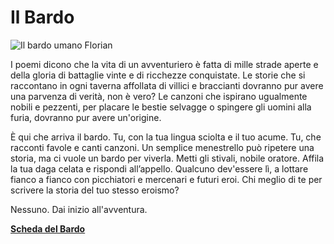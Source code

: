 # Il Bardo

![Il bardo umano Florian](/images/classi/classi-base/florian-bardo.jpg)

I poemi dicono che la vita di un avventuriero è fatta di mille strade aperte e della gloria di battaglie vinte e di ricchezze conquistate. Le storie che si raccontano in ogni taverna affollata di villici e braccianti dovranno pur avere una parvenza di verità, non è vero? Le canzoni che ispirano ugualmente nobili e pezzenti, per placare le bestie selvagge o spingere gli uomini alla furia, dovranno pur avere un'origine.

È qui che arriva il bardo. Tu, con la tua lingua sciolta e il tuo acume. Tu, che racconti favole e canti canzoni. Un semplice menestrello può ripetere una storia, ma ci vuole un bardo per viverla. Metti gli stivali, nobile oratore. Affila la tua daga celata e rispondi all’appello. Qualcuno dev'essere lì, a lottare fianco a fianco con picchiatori e mercenari e futuri eroi. Chi meglio di te per scrivere la storia del tuo stesso eroismo?

Nessuno. Dai inizio all'avventura.

**<a href="/assets/classi/classi-base/bardo.pdf" target="_blank">Scheda del Bardo</a>**

